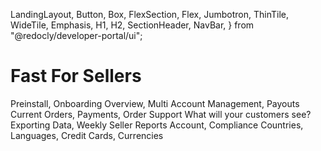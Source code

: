   LandingLayout,
  Button,
  Box,
  FlexSection,
  Flex,
  Jumbotron,
  ThinTile,
  WideTile,
  Emphasis,
  H1,
  H2,
  SectionHeader,
  NavBar,
} from "@redocly/developer-portal/ui";

# Fast For Sellers

<Box>
  <FlexSection justifyContent="space-around" flexWrap="wrap">
    <WideTile to="/developer-portal/for-sellers/quickstart" header="Quickstart">
      Preinstall, Onboarding
    </WideTile>
    <WideTile
      to="/developer-portal/for-sellers/account-management"
      header="Account Management"
    >
      Overview, Multi Account Management, Payouts
    </WideTile>
    <WideTile to="/developer-portal/for-sellers/orders" header="Orders">
      Current Orders, Payments, Order Support
    </WideTile>
    <WideTile
      to="/developer-portal/for-sellers/customer-experience"
      header="Customer Experience"
    >
      What will your customers see?
    </WideTile>
    <WideTile to="/developer-portal/for-sellers/reporting" header="Reporting">
      Exporting Data, Weekly Seller Reports
    </WideTile>
    <WideTile
      to="/developer-portal/for-sellers/privacy-and-security"
      header="Privacy & Security"
    >
      Account, Compliance
    </WideTile>
    <WideTile
      to="/developer-portal/for-sellers/current-support"
      header="Current Support"
    >
      Countries, Languages, Credit Cards, Currencies
    </WideTile>
  </FlexSection>
</Box>
